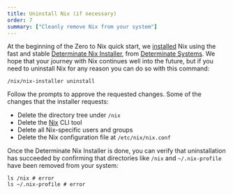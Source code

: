 ```yaml
---
title: Uninstall Nix (if necessary)
order: 7
summary: ["Cleanly remove Nix from your system"]
---
```


At the beginning of the Zero to Nix quick start, we [installed] Nix using the fast and stable [Determinate Nix Installer][nix-installer], from [Determinate Systems][ds].
We hope that your journey with Nix continues well into the future, but if you need to uninstall Nix for any reason you can do so with this command:

```shell title="Uninstall Nix"
/nix/nix-installer uninstall
```

Follow the prompts to approve the requested changes.
Some of the changes that the installer requests:

- Delete the directory tree under `/nix`
- Delete the [Nix] CLI tool
- Delete all Nix-specific users and groups
- Delete the Nix configuration file at `/etc/nix/nix.conf`

Once the Determinate Nix Installer is done, you can verify that uninstallation has succeeded by confirming that directories like `/nix` and `~/.nix-profile` have been removed from your system:

```shell title="Verify that uninstallation has succeeded"
ls /nix # error
ls ~/.nix-profile # error
```

[ds]: https://determinate.systems
[installed]: /start/install
[nix]: /concepts/nix
[nix-installer]: /concepts/nix-installer
